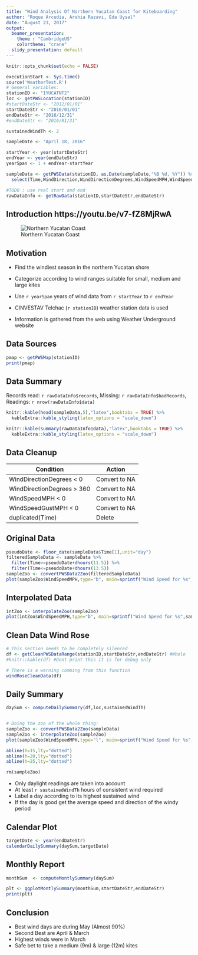 ```yaml
---
title: "Wind Analysis Of Northern Yucatan Coast for Kiteboarding"
author: "Roque Arcudia, Arshia Razavi, Eda Uysal"
date: "August 23, 2017"
output:
  beamer_presentation:
    theme : "CambridgeUS"
    colortheme: "crane"
  slidy_presentation: default
---
```


```r
knitr::opts_chunk$set(echo = FALSE)

executionStart <- Sys.time()
source('WeatherTest.R')
# General variables:
stationID <- "IYUCATNT2"
loc <- getPWSLocation(stationID)
#startDateStr <- "2012/01/01"
startDateStr <- "2016/01/01"
endDateStr <- "2016/12/31"
#endDateStr <- "2016/01/31"

sustainedWindTh <- 2

sampleDate <- "April 18, 2016"

startYear <- year(startDateStr)
endYear <- year(endDateStr)
yearSpan <- 1 + endYear-startYear 

sampleData <- getPWSData(stationID, as.Date(sampleDate,"%B %d, %Y")) %>%
  select(Time,WindDirection,WindDirectionDegrees,WindSpeedMPH,WindSpeedGustMPH)

#TODO : use real start and end
rawDataInfo <- getRawData(stationID,startDateStr,endDateStr)

```

## Introduction https://youtu.be/v7-fZ8MjRwA

![Northern Yucatan Coast](playon.jpg)



## Motivation

- Find the windiest season in the northern Yucatan shore

- Categorize according to wind ranges suitable for small, medium and large kites

- Use `r yearSpan` years of wind data from `r startYear` to `r endYear`

- CINVESTAV Telchac (`r stationID`) weather station data is used

- Information is gathered from the web using Weather Underground website

## Data Sources

```r
pmap <- getPWSMap(stationID)
print(pmap)
```

## Data Summary

Records read: `r rawDataInfo$records`, Missing: `r rawDataInfo$badRecords`, Readings: `r nrow(rawDataInfo$data)`

```r
knitr::kable(head(sampleData,5),"latex",booktabs = TRUE) %>%
  kableExtra::kable_styling(latex_options = "scale_down")
```

```r
knitr::kable(summary(rawDataInfo$data),"latex",booktabs = TRUE) %>%
  kableExtra::kable_styling(latex_options = "scale_down")
```

## Data Cleanup

Condition                  | Action
---------------------------|--------------
WindDirectionDegrees < 0   | Convert to NA
WindDirectionDegrees > 360 | Convert to NA
WindSpeedMPH < 0           | Convert to NA
WindSpeedGustMPH < 0       | Convert to NA
duplicated(Time)           | Delete

## Original Data

```r
pseudoDate <- floor_date(sampleData$Time[1],unit="day")
filteredSampleData <- sampleData %>%
  filter(Time>=pseudoDate+dhours(11.5)) %>%
  filter(Time<=pseudoDate+dhours(13.5))
sampleZoo <- convertPWSData2Zoo(filteredSampleData)
plot(sampleZoo$WindSpeedMPH,type="b", main=sprintf("Wind Speed for %s",sampleDate), sub="Extract", xlab="Time", ylab="Wind Speed (MPH)")
```

## Interpolated Data

```r
intZoo <- interpolateZoo(sampleZoo)
plot(intZoo$WindSpeedMPH,type="b", main=sprintf("Wind Speed for %s",sampleDate), sub="Interpolated", xlab="Time", ylab="Wind Speed (MPH)")

```

## Clean Data Wind Rose

```r
# This section needs to be completely silenced
df <- getCleanPWSDataRange(stationID,startDateStr,endDateStr) #Whole
#knitr::kable(df) #Dont print this it is for debug only
```

```r
# There is a warning comming from this function
windRoseCleanData(df)

```

## Daily Summary

```r
daySum <- computeDailySummary(df,loc,sustainedWindTh)


# Doing the zoo of the whole thing:
sampleZoo <- convertPWSData2Zoo(sampleData)
sampleZoo <- interpolateZoo(sampleZoo)
plot(sampleZoo$WindSpeedMPH,type="l", main=sprintf("Wind Speed for %s",sampleDate), xlab="Time", ylab="Wind Speed (MPH)")

abline(h=15,lty="dotted")
abline(h=20,lty="dotted")
abline(h=25,lty="dotted")

rm(sampleZoo)
```

- Only daylight readings are taken into account
- At least `r sustainedWindTh` hours of consistent wind required
- Label a day according to its highest sustained wind
- If the day is good get the average speed and direction of the windy period

## Calendar Plot

```r

targetDate <- year(endDateStr)
calendarDailySummary(daySum,targetDate)

```

## Monthly Report

```r
monthSum  <- computeMontlySummary(daySum)

plt <- ggplotMontlySummary(monthSum,startDateStr,endDateStr)
print(plt)
```

## Conclusion

- Best wind days are during May (Almost 90%)
- Second Best are April & March
- Highest winds were in March
- Safe bet to take a medium (9m) & large (12m) kites 



